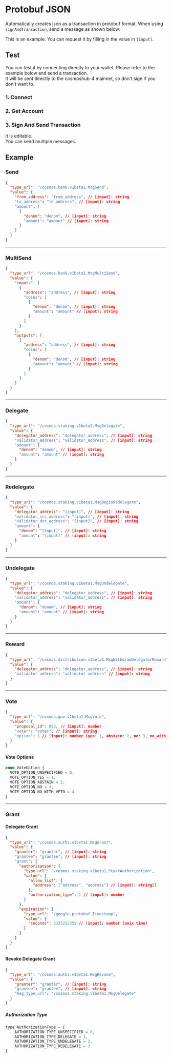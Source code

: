 
# Protobuf JSON

Automatically creates json as a transaction in protobuf format.
When using `signAndTransaction`, send a message as shown below.

This is an example. You can request it by filling in the value in `[input]`.

## Test

You can test it by connecting directly to your wallet. Please refer to the example below and send a transaction.  
It will be sent directly to the cosmoshub-4 mainnet, so don't sign if you don't want to.

### 1. Connect

<Connect />

### 2. Get Account

<Account />

### 3. Sign And Send Transaction

It is editable.  
You can send multiple messages.

<Test />

## Example

### Send

```json
{
  "type_url": "/cosmos.bank.v1beta1.MsgSend",
  "value": {
    "from_address": "from_address", // [input]: string
    "to_address": "to_address", // [input]: string
    "amount": [
      {
        "denom": "denom", // [input]: string
        "amount": "amount" // [input]: string
      }
    ]
  }
}
```

---

### MultiSend

```json
{
  "type_url": "/cosmos.bank.v1beta1.MsgMultiSend",
  "value": {
    "inputs": [
      {
        "address": "address", // [input]: string
        "coins": [
          {
            "denom": "denom", // [input]: string
            "amount": "amount" // [input]: string
          }
        ]
      }
    ],
    "outputs": [
      {
        "address": "address", // [input]: string
        "coins": [
          {
            "denom": "denom", // [input]: string
            "amount": "amount" // [input]: string
          }
        ]
      }
    ]
  }
}
```

---

### Delegate

```json
{
  "type_url": "/cosmos.staking.v1beta1.MsgDelegate",
  "value": {
    "delegator_address": "delegator_address", // [input]: string
    "validator_address": "validator_address", // [input]: string
    "amount": {
      "denom": "denom", // [input]: string
      "amount": "amount" // [input]: string
    }
  }
}
```

---

### Redelegate

```json
{
  "type_url": "/cosmos.staking.v1beta1.MsgBeginRedelegate",
  "value": {
    "delegator_address": "[input]", // [input]: string
    "validator_src_address": "[input]", // [input]: string
    "validator_dst_address": "[input]", // [input]: string
    "amount": {
      "denom": "[input]", // [input]: string
      "amount": "[input]" // [input]: string
    }
  }
}
```

---

### Undelegate

```json
{
  "type_url": "/cosmos.staking.v1beta1.MsgUndelegate",
  "value": {
    "delegator_address": "delegator_address", // [input]: string
    "validator_address": "validator_address", // [input]: string
    "amount": {
      "denom": "denom", // [input]: string
      "amount": "amount" // [input]: string
    }
  }
}
```

---

### Reward

```json
{
  "type_url": "/cosmos.distribution.v1beta1.MsgWithdrawDelegatorReward",
  "value": {
    "delegator_address": "delegator_address", // [input]: string
    "validator_address": "validator_address" // [input]: string
  }
}
```

---

### Vote

```json
{
  "type_url": "/cosmos.gov.v1beta1.MsgVote",
  "value": {
    "proposal_id": 823, // [input]: number
    "voter": "voter", // [input]: string
    "option": 1 // [input]: number (yes: 1, abstain: 2, no: 3, no_with_veto: 4)
  }
}
```

#### Vote Options

```javascript
enum VoteOption {
  VOTE_OPTION_UNSPECIFIED = 0,
  VOTE_OPTION_YES = 1,
  VOTE_OPTION_ABSTAIN = 2,
  VOTE_OPTION_NO = 3,
  VOTE_OPTION_NO_WITH_VETO = 4
}
```

---

### Grant

#### Delegate Grant

```json
{
  "type_url": "/cosmos.authz.v1beta1.MsgGrant",
  "value": {
    "granter": "granter", // [input]: string
    "grantee": "grantee", // [input]: string
    "grant": {
      "authorization": {
        "type_url": "/cosmos.staking.v1beta1.StakeAuthorization",
        "value": {
          "allow_list": {
            "address": ["address", "address"] // [input]: string[]
          },
          "authorization_type": 1 // [input]: number
        }
      },
      "expiration": {
        "type_url": "/google.protobuf.Timestamp",
        "value": {
          "seconds": 5325252355 // [input]: number (unix time)
        }
      }
    }
  }
}
```

#### Revoke Delegate Grant

```json
{
  "type_url": "/cosmos.authz.v1beta1.MsgRevoke",
  "value": {
    "granter": "granter", // [input]: string
    "grantee": "grantee", // [input]: string
    "msg_type_url": "/cosmos.staking.v1beta1.MsgDelegate"
  }
}
```

##### Authorization Type

```js
type AuthorizationType = {
    AUTHORIZATION_TYPE_UNSPECIFIED = 0,
    AUTHORIZATION_TYPE_DELEGATE = 1,
    AUTHORIZATION_TYPE_UNDELEGATE = 2,
    AUTHORIZATION_TYPE_REDELEGATE = 3
}
```

